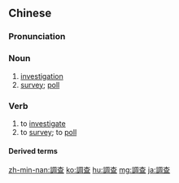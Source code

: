 {{also|調査|调查}}
==Chinese==
{{zh-forms|s=调查}}

===Pronunciation===
{{zh-pron
|m=diàochá
|c=diu6 caa4,tiu4 caa4
|c_note=tiu4 caa4 - nonstandard
|h=pfs=thiàu-chhà/tiau-chhà
|mn=tiau-cha
|ma=y
|cat=n,v
}}

===Noun===
{{zh-noun|mw=項|mw2=個}}

# [[investigation]]
# [[survey]]; [[poll]]

===Verb===
{{zh-verb}}

# to [[investigate]]
# to [[survey]]; to [[poll]]

====Derived terms====
{{zh-der|查處|調查報告|調查員|田野調查}}

{{zh-cat|Elementary}}

[[zh-min-nan:調查]]
[[ko:調查]]
[[hu:調查]]
[[mg:調查]]
[[ja:調查]]